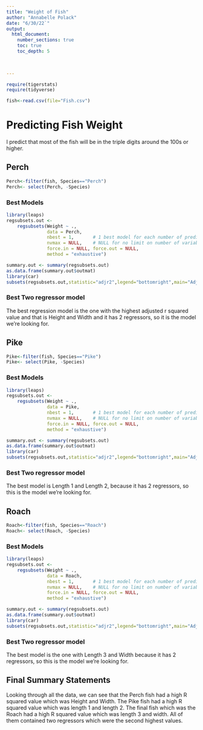 ```yaml
---
title: "Weight of Fish"
author: "Annabelle Polack"
date: "6/30/22`"  
output: 
  html_document:
    number_sections: true
    toc: true
    toc_depth: 5

 
    
---
```



```r
require(tigerstats)
require(tidyverse)
```

```r
fish<-read.csv(file="Fish.csv")
```



# Predicting Fish Weight
I predict that most of the fish will be in the triple digits around the 100s or higher.

## Perch
```r
Perch<-filter(fish, Species=="Perch")
Perch<- select(Perch, -Species)
```

### Best Models
```r
library(leaps)
regsubsets.out <-
    regsubsets(Weight ~ .,
               data = Perch,
               nbest = 1,       # 1 best model for each number of predictors
               nvmax = NULL,    # NULL for no limit on number of variables
               force.in = NULL, force.out = NULL,
               method = "exhaustive")

summary.out <- summary(regsubsets.out)
as.data.frame(summary.out$outmat)
library(car)
subsets(regsubsets.out,statistic="adjr2",legend="bottomright",main="Adjusted R^2")
```



### Best Two regressor model
The best regression model is the one with the highest adjusted r squared value and that is Height and Width and it has 2 regressors, so it is the model we're looking for.

## Pike
```r
Pike<-filter(fish, Species=="Pike")
Pike<- select(Pike, -Species)
```


### Best Models
```r
library(leaps)
regsubsets.out <-
    regsubsets(Weight ~ .,
               data = Pike,
               nbest = 1,       # 1 best model for each number of predictors
               nvmax = NULL,    # NULL for no limit on number of variables
               force.in = NULL, force.out = NULL,
               method = "exhaustive")

summary.out <- summary(regsubsets.out)
as.data.frame(summary.out$outmat)
library(car)
subsets(regsubsets.out,statistic="adjr2",legend="bottomright",main="Adjusted R^2")
```


### Best Two regressor model
The best model is Length 1 and Length 2, because it has 2 regressors, so this is the model we're looking for.

## Roach
```r
Roach<-filter(fish, Species=="Roach")
Roach<- select(Roach, -Species)
```


### Best Models
```r
library(leaps)
regsubsets.out <-
    regsubsets(Weight ~ .,
               data = Roach,
               nbest = 1,       # 1 best model for each number of predictors
               nvmax = NULL,    # NULL for no limit on number of variables
               force.in = NULL, force.out = NULL,
               method = "exhaustive")

summary.out <- summary(regsubsets.out)
as.data.frame(summary.out$outmat)
library(car)
subsets(regsubsets.out,statistic="adjr2",legend="bottomright",main="Adjusted R^2")
```


### Best Two regressor model
The best model is the one with Length 3 and Width because it has 2 regressors, so this is the model we're looking for.


## Final Summary Statements
Looking through all the data, we can see that the Perch fish had a high R squared value which was Height and Width. The Pike fish had a high R squared value which was length 1 and length 2. The final fish which was the Roach had a high R squared value which was length 3 and width. All of them contained two regressors which were the second highest values. 
